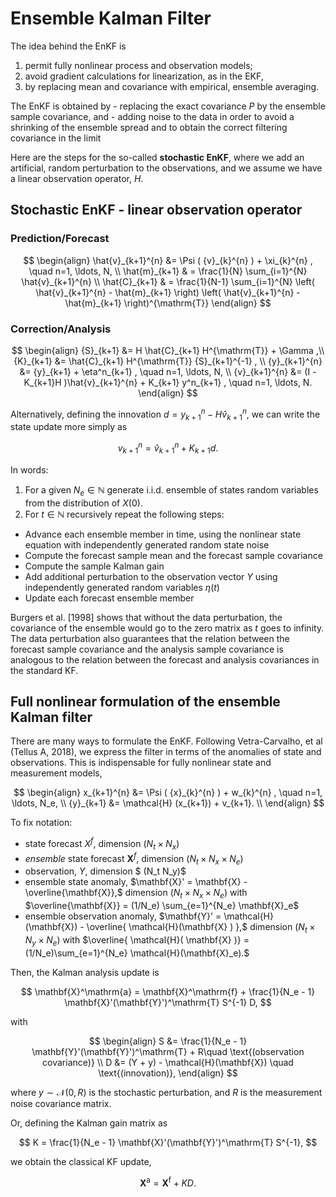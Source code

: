 # Ensemble Kalman Filter

The idea behind the EnKF is

1. permit fully nonlinear process and observation models;
2. avoid gradient calculations for linearization, as in the EKF,
3. by replacing mean and covariance with empirical, ensemble averaging.


The EnKF is obtained by 
- replacing the exact covariance $P$ by the ensemble sample covariance, and
- adding noise to the data in order to avoid a shrinking of the ensemble spread and to obtain the correct filtering covariance in the limit

Here are the steps for the so-called **stochastic EnKF**, where we add an artificial, random perturbation to the observations, and we assume we have a linear observation operator, $H.$

## Stochastic EnKF - linear observation operator


### Prediction/Forecast

$$
\begin{align}
 \hat{v}_{k+1}^{n} &= \Psi ( {v}_{k}^{n} ) +  \xi_{k}^{n} , \quad n=1, \ldots, N, \\
 \hat{m}_{k+1} & =  \frac{1}{N} \sum_{i=1}^{N}   \hat{v}_{k+1}^{n}  \\
 \hat{C}_{k+1} & = \frac{1}{N-1} \sum_{i=1}^{N} \left( \hat{v}_{k+1}^{n} - \hat{m}_{k+1}  \right)
                     \left( \hat{v}_{k+1}^{n} - \hat{m}_{k+1}  \right)^{\mathrm{T}}
\end{align}
$$

### Correction/Analysis

$$
\begin{align}
  {S}_{k+1} &= H \hat{C}_{k+1} H^{\mathrm{T}} + \Gamma ,\\
  {K}_{k+1} &= \hat{C}_{k+1} H^{\mathrm{T}} {S}_{k+1}^{-1} , \\
  {y}_{k+1}^{n} &= {y}_{k+1} + \eta^n_{k+1} , \quad n=1, \ldots, N, \\ 
  {v}_{k+1}^{n} &= (I - K_{k+1}H )\hat{v}_{k+1}^{n} + K_{k+1} y^n_{k+1} , \quad n=1, \ldots, N.
\end{align}
$$

Alternatively, defining the innovation $d = {y}_{k+1}^{n} - H \hat{v}_{k+1}^{n},$ we can write the state update more simply as

$$
  {v}_{k+1}^{n} = \hat{v}_{k+1}^{n} + K_{k+1} d .
$$


In words:

1. For a given $N_e \in  \mathbb{N}$ generate i.i.d. ensemble of states random variables
from the distribution of $X(0).$
2. For $t \in  \mathbb{N}$ recursively repeat the following steps:

 - Advance each ensemble member in time, using the nonlinear state equation
    with independently generated random state noise
 - Compute the forecast sample mean and the forecast sample covariance
 - Compute the sample Kalman gain
 - Add additional perturbation to the observation vector $Y$ using independently generated random variables $\eta(t)$
 - Update each forecast ensemble member

Burgers et al. [1998] shows that without the data perturbation,
the covariance of the ensemble would go to the zero matrix as $t$ goes to infinity. The
data perturbation also guarantees that the relation between the forecast sample
covariance and the analysis sample covariance
is analogous to the relation between the forecast and analysis covariances in the
standard KF.

## Full nonlinear formulation of the ensemble Kalman filter

There are many ways to formulate the EnKF. Following Vetra-Carvalho, et al (Tellus A, 2018), we express the filter in terms of the anomalies of state and observations. This is indispensable for fully nonlinear state and measurement models,

$$
\begin{align}
 x_{k+1}^{n} &= \Psi ( {x}_{k}^{n} ) +  w_{k}^{n} , \quad n=1, \ldots, N_e, \\
{y}_{k+1}    &=  \mathcal{H} (x_{k+1}) +  v_{k+1}.  \\
\end{align}
$$


To fix notation: 

- state forecast $X^f,$ dimension $(N_t \times N_x)$
- *ensemble* state forecast $\mathbf{X}^f,$ dimension $(N_t \times N_x \times N_e)$
- observation, $Y,$ dimension $ (N_t \times N_y)$
- ensemble state anomaly, $\mathbf{X}' = \mathbf{X} - \overline{\mathbf{X}},$ dimension $(N_t \times N_x \times N_e)$ with $\overline{\mathbf{X}} = (1/N_e) \sum_{e=1}^{N_e} \mathbf{X}_e$
- ensemble observation anomaly,  $\mathbf{Y}' = \mathcal{H}(\mathbf{X}) - \overline{ \mathcal{H}(\mathbf{X} ) },$ dimension $(N_t \times N_y \times N_e)$ with  $\overline{ \mathcal{H}( \mathbf{X} )} = (1/N_e)\sum_{e=1}^{N_e} \mathcal{H}(\mathbf{X}_e).$

Then, the Kalman analysis update is

$$ 
 \mathbf{X}^\mathrm{a} = \mathbf{X}^\mathrm{f} + \frac{1}{N_e - 1} \mathbf{X}'(\mathbf{Y}')^\mathrm{T} S^{-1} D,
$$

with

$$  \begin{align}
 S &= \frac{1}{N_e - 1} \mathbf{Y}'(\mathbf{Y}')^\mathrm{T} + R\quad \text{(observation covariance)} \\
 D &= (Y + y) - \mathcal{H}(\mathbf{X}) \quad \text{(innovation)},
\end{align} $$

where $y \sim \mathcal{N}(0,R)$ is the stochastic perturbation, and $R$ is the measurement noise covariance matrix.

Or, defining the Kalman gain matrix as

$$
   K = \frac{1}{N_e - 1} \mathbf{X}'(\mathbf{Y}')^\mathrm{T} S^{-1},
$$

we obtain the classical KF update,

$$
   \mathbf{X}^\mathrm{a} = \mathbf{X}^\mathrm{f}  + K D.
$$ 
